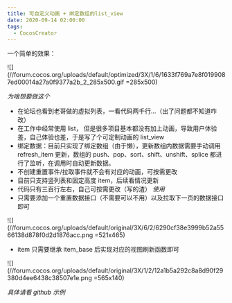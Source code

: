 ```yaml
---
title: 可自定义动画 + 绑定数组的list_view
date: 2020-09-14 02:00:00
tags:
  - CocosCreator
---
```


一个简单的效果：

![](//forum.cocos.org/uploads/default/optimized/3X/1/6/1633f769a7e8f0199087ed00014a27a0f9377a2b_2_285x500.gif =285x500)

_为啥想要做这个_

- 在论坛也看到老哥做的虚拟列表，一看代码两千行…（出了问题都不知道咋改）
- 在工作中经常使用 list， 但是很多项目基本都没有加上动画，导致用户体验差，自己体验也差，于是写了个可定制动画的 list_view
- 绑定数据：目前只实现了绑定数组（由于懒），更新数组内数据需要手动调用 refresh_item 更新，数组的 push、pop、sort、shift、unshift、splice 都进行了监听，在调用时自动更新数据。
- 不创建重置事件/拉取事件就不会有对应的动画，可按需更改
- 目前只支持竖列表和固定高度 item，后续看情况更新
- 代码只有三百行左右，自己可按需更改（写的渣）
  _使用_
- 只需要添加一个重置数据接口（不需要可以不用）以及拉取下一页的数据接口即可

![](//forum.cocos.org/uploads/default/original/3X/6/2/6290cf38e3999b52a5566138d878f0d2d1876acc.png =521x465)

- item 只需要继承 item_base 后实现对应的视图刷新函数即可

![](//forum.cocos.org/uploads/default/original/3X/1/2/12a1b5a292c8a8d90f29380d4ee6438c38507e1e.png =565x140)

_具体请看 github 示例_
